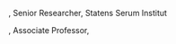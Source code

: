 \section*{Acknowledgements}
\addcontentsline{toc}{section}{Acknowledgements}

\textbf{Lasse Engbo Christiansen}, Senior Researcher, Statens Serum Institut \newline
\blindtext

\textbf{Jan Kloppenborg Møller}, Associate Professor, \universitydescriber \newline
\blindtext

\clearpage 